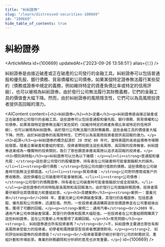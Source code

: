 ```yaml
---
title: "糾紛證券"
slug: "/learn/distressed-securities-100669"
id: "100669"
hide_table_of_contents: true
---
```



# 糾紛證券

<ArticleMeta id={100669} updatedAt={'2023-09-26 13:58:51'} alias={`[]`} />
<div className='border-solid border-b border-t-0 my-4 border-[var(--ifm-color-gray-300)]' />

糾紛證券是由接近破產或正在破產的公司發行的金融工具。糾紛證券可以包括普通股和優先股、銀行債務、貿易債權和公司債券。如果某個特定證券無法履行某些契約（債務或證券中規定的義務，例如維持特定的資產負債比率或特定的信用評級），也可以被視為糾紛證券。由於發行公司無法履行其財務義務，它們的金融工具的價值會大幅下降。然而，由於糾紛證券的風險隱含性，它們可以為高風險投資者提供高回報的潛力。

<AIContent content={`<h2>糾紛證券</h2><h3>定義</h3><p>糾紛證券是由接近破產或正在破產的公司發行的金融工具。這些證券可以包括普通股和優先股、銀行債務、貿易債權和公司債券。如果某個特定證券無法履行某些契約（如維持特定的資產負債比率或特定的信用評級），也可以被視為糾紛證券。由於發行公司無法履行其財務義務，這些金融工具的價值會大幅下降。然而，由於糾紛證券的高風險特性，它們可以為高風險投資者提供高回報的潛力。</p><h3>起源</h3><p>糾紛證券的概念起源於 20 世紀 80 年代，當時美國的高收益債券市場開始發展。隨着企業破產和重組的增加，投資者開始關注這些高風險、高回報的投資機會。糾紛證券逐漸成為一種獨特的投資類別，吸引了那些願意承擔高風險以追求高回報的投資者。</p><h3>類別與特點</h3><p>糾紛證券可以分為以下幾類：</p><ul><li><strong>普通股和優先股：</strong>這些是公司發行的股權證券，持有者在公司破產時可能會面臨較大的損失。</li><li><strong>銀行債務：</strong>包括公司向銀行借款的債務，這些債務在公司破產時可能無法全額償還。</li><li><strong>貿易債權：</strong>公司對供應商或客户的應收賬款，這些債權在公司破產時可能會被削減。</li><li><strong>公司債券：</strong>公司發行的債務證券，持有者在公司破產時可能會面臨部分或全部損失。</li></ul><p>這些證券的共同特點是高風險和高回報潛力。由於發行公司面臨財務困境，投資者需要仔細評估其償債能力和重組前景。</p><h3>具體案例</h3><p><strong>案例一：雷曼兄弟</strong><br/>2008 年，雷曼兄弟公司申請破產保護，其發行的各種證券，包括普通股、優先股和公司債券，迅速貶值。然而，一些投資者通過購買這些低價證券並在公司重組後出售，獲得了可觀的回報。</p><p><strong>案例二：通用汽車</strong><br/>2009 年，通用汽車公司申請破產保護，其發行的債券和股票大幅貶值。一些投資者在公司重組期間購買了這些糾紛證券，並在公司重新上市後獲得了高額回報。</p><h3>常見問題</h3><p><strong>1. 糾紛證券適合所有投資者嗎？</strong><br/>不，糾紛證券主要適合那些有較高風險承受能力的投資者。初學者和風險厭惡型投資者應謹慎對待。</p><p><strong>2. 如何評估糾紛證券的投資價值？</strong><br/>投資者需要仔細分析發行公司的財務狀況、重組計劃和市場前景。專業的財務顧問和分析師的意見也非常重要。</p>`} id={100669} />
